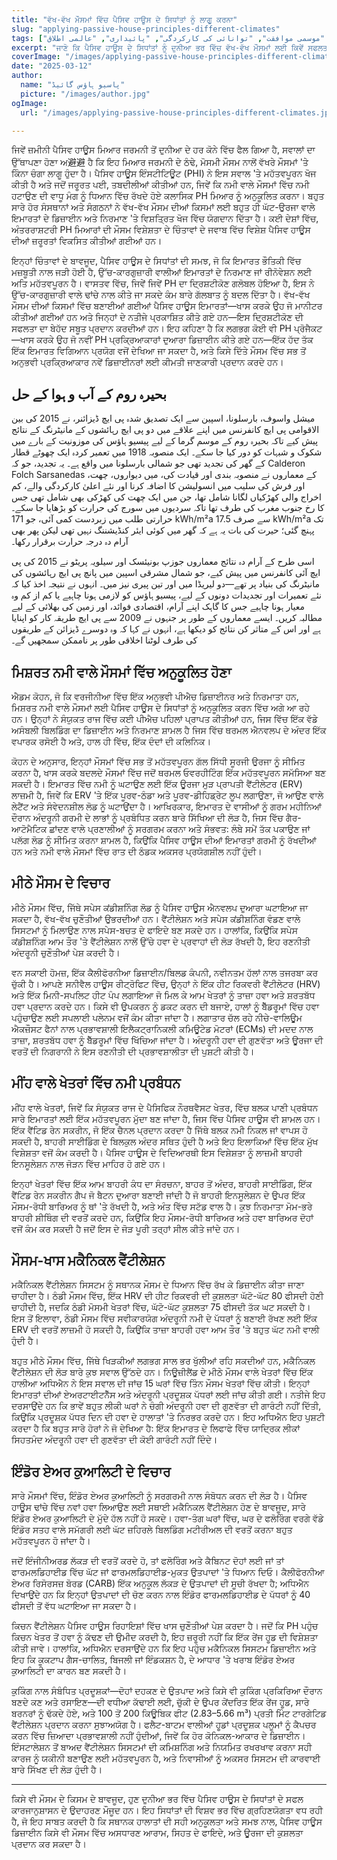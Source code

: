 ```yaml
---
title: "ਵੱਖ-ਵੱਖ ਮੌਸਮਾਂ ਵਿੱਚ ਪੈਸਿਵ ਹਾਊਸ ਦੇ ਸਿਧਾਂਤਾਂ ਨੂੰ ਲਾਗੂ ਕਰਨਾ"
slug: "applying-passive-house-principles-different-climates"
tags: ["پاسیو گھر", "موسمی موافقت", "توانائی کی کارکردگی", "پائیداری", "عالمی اطلاق"]
excerpt: "ਜਾਣੋ ਕਿ ਪੈਸਿਵ ਹਾਊਸ ਦੇ ਸਿਧਾਂਤਾਂ ਨੂੰ ਦੁਨੀਆ ਭਰ ਵਿੱਚ ਵੱਖ-ਵੱਖ ਮੌਸਮਾਂ ਲਈ ਕਿਵੇਂ ਸਫਲਤਾਪੂਰਵਕ ਅਨੁਕੂਲਿਤ ਕੀਤਾ ਜਾ ਸਕਦਾ ਹੈ, ਵਾਸਤਵਿਕ ਉਦਾਹਰਣਾਂ ਅਤੇ ਕਿਸੇ ਵੀ ਵਾਤਾਵਰਣ ਵਿੱਚ ਆਰਾਮ ਅਤੇ ਕੁਸ਼ਲਤਾ ਨੂੰ ਬਰਕਰਾਰ ਰੱਖਣ ਲਈ ਵਿਆਹਕ ਹੱਲਾਂ ਨਾਲ।"
coverImage: "/images/applying-passive-house-principles-different-climates.jpg"
date: "2025-03-12"
author:
  name: "پاسیو ہاؤس گائیڈ"
  picture: "/images/author.jpg"
ogImage:
  url: "/images/applying-passive-house-principles-different-climates.jpg"

---
```

ਜਿਵੇਂ ਜ਼ਮੀਨੀ ਪੈਸਿਵ ਹਾਊਸ ਮਿਆਰ ਜਰਮਨੀ ਤੋਂ ਦੁਨੀਆ ਦੇ ਹਰ ਕੋਨੇ ਵਿੱਚ ਫੈਲ ਗਿਆ ਹੈ, ਸਵਾਲਾਂ ਦਾ ਉੱਥਾਪਣਾ ਹੋਣਾ ਅ避避 ਹੈ ਕਿ ਇਹ ਮਿਆਰ ਜਰਮਨੀ ਦੇ ਠੰਢੇ, ਮੋਸਮੀ ਮੌਸਮ ਨਾਲੋਂ ਵੱਖਰੇ ਮੌਸਮਾਂ 'ਤੇ ਕਿੰਨਾ ਚੰਗਾ ਲਾਗੂ ਹੁੰਦਾ ਹੈ। ਪੈਸਿਵ ਹਾਊਸ ਇੰਸਟੀਟਿਊਟ (PHI) ਨੇ ਇਸ ਸਵਾਲ 'ਤੇ ਮਹੱਤਵਪੂਰਨ ਖੋਜ ਕੀਤੀ ਹੈ ਅਤੇ ਜਦੋਂ ਜਰੂਰਤ ਪਈ, ਤਬਦੀਲੀਆਂ ਕੀਤੀਆਂ ਹਨ, ਜਿਵੇਂ ਕਿ ਨਮੀ ਵਾਲੇ ਮੌਸਮਾਂ ਵਿੱਚ ਨਮੀ ਹਟਾਉਣ ਦੀ ਵਾਧੂ ਮੰਗ ਨੂੰ ਧਿਆਨ ਵਿੱਚ ਰੱਖਦੇ ਹੋਏ ਕਲਾਸਿਕ PH ਮਿਆਰ ਨੂੰ ਅਨੁਕੂਲਿਤ ਕਰਨਾ। ਬਹੁਤ ਸਾਰੇ ਹੋਰ ਸੰਸਥਾਨਾਂ ਅਤੇ ਸੰਗਠਨਾਂ ਨੇ ਵੱਖ-ਵੱਖ ਮੌਸਮ ਦੀਆਂ ਕਿਸਮਾਂ ਲਈ ਬਹੁਤ ਹੀ ਘੱਟ-ਉਰਜਾ ਵਾਲੇ ਇਮਾਰਤਾਂ ਦੇ ਡਿਜ਼ਾਈਨ ਅਤੇ ਨਿਰਮਾਣ 'ਤੇ ਵਿਸ਼ਤ੍ਰਿਤ ਖੋਜ ਵਿੱਚ ਯੋਗਦਾਨ ਦਿੱਤਾ ਹੈ। ਕਈ ਦੇਸ਼ਾਂ ਵਿੱਚ, ਅੰਤਰਰਾਸ਼ਟਰੀ PH ਮਿਆਰਾਂ ਦੀ ਮੌਸਮ ਵਿਸ਼ੇਸ਼ਤਾ ਦੇ ਚਿੰਤਾਵਾਂ ਦੇ ਜਵਾਬ ਵਿੱਚ ਵਿਸ਼ੇਸ਼ ਪੈਸਿਵ ਹਾਊਸ ਦੀਆਂ ਜ਼ਰੂਰਤਾਂ ਵਿਕਸਿਤ ਕੀਤੀਆਂ ਗਈਆਂ ਹਨ।

ਇਨ੍ਹਾਂ ਚਿੰਤਾਵਾਂ ਦੇ ਬਾਵਜੂਦ, ਪੈਸਿਵ ਹਾਊਸ ਦੇ ਸਿਧਾਂਤਾਂ ਦੀ ਸਮਝ, ਜੋ ਕਿ ਇਮਾਰਤ ਭੌਤਿਕੀ ਵਿੱਚ ਮਜ਼ਬੂਤੀ ਨਾਲ ਜੜੀ ਹੋਈ ਹੈ, ਉੱਚ-ਕਾਰਗੁਜ਼ਾਰੀ ਵਾਲੀਆਂ ਇਮਾਰਤਾਂ ਦੇ ਨਿਰਮਾਣ ਜਾਂ ਰੀਨੋਵੇਸ਼ਨ ਲਈ ਅਤਿ ਮਹੱਤਵਪੂਰਨ ਹੈ। ਵਾਸਤਵ ਵਿੱਚ, ਜਿਵੇਂ ਜਿਵੇਂ PH ਦਾ ਦ੍ਰਿਸ਼ਟੀਕੋਣ ਗਲੋਬਲ ਹੋਇਆ ਹੈ, ਇਸ ਨੇ ਉੱਚ-ਕਾਰਗੁਜ਼ਾਰੀ ਵਾਲੇ ਢਾਂਚੇ ਨਾਲ ਕੀਤੇ ਜਾ ਸਕਦੇ ਕੰਮ ਬਾਰੇ ਗੱਲਬਾਤ ਨੂੰ ਬਦਲ ਦਿੱਤਾ ਹੈ। ਵੱਖ-ਵੱਖ ਮੌਸਮ ਦੀਆਂ ਕਿਸਮਾਂ ਵਿੱਚ ਬਣਾਈਆਂ ਗਈਆਂ ਪੈਸਿਵ ਹਾਊਸ ਇਮਾਰਤਾਂ—ਖਾਸ ਕਰਕੇ ਉਹ ਜੋ ਮਾਨੀਟਰ ਕੀਤੀਆਂ ਗਈਆਂ ਹਨ ਅਤੇ ਜਿਨ੍ਹਾਂ ਦੇ ਨਤੀਜੇ ਪ੍ਰਕਾਸ਼ਿਤ ਕੀਤੇ ਗਏ ਹਨ—ਇਸ ਦ੍ਰਿਸ਼ਟੀਕੋਣ ਦੀ ਸਫਲਤਾ ਦਾ ਬੇਹੱਦ ਸਬੂਤ ਪ੍ਰਦਾਨ ਕਰਦੀਆਂ ਹਨ। ਇਹ ਕਹਿਣਾ ਹੈ ਕਿ ਲਗਭਗ ਕੋਈ ਵੀ PH ਪ੍ਰੋਜੈਕਟ—ਖਾਸ ਕਰਕੇ ਉਹ ਜੋ ਨਵੀਂ PH ਪ੍ਰਕ੍ਰਿਆਕਾਰਾਂ ਦੁਆਰਾ ਡਿਜ਼ਾਈਨ ਕੀਤੇ ਗਏ ਹਨ—ਇੱਕ ਹੱਦ ਤੱਕ ਇੱਕ ਇਮਾਰਤ ਵਿਗਿਆਨ ਪ੍ਰਯੋਗ ਵਜੋਂ ਦੇਖਿਆ ਜਾ ਸਕਦਾ ਹੈ, ਅਤੇ ਕਿਸੇ ਦਿੱਤੇ ਮੌਸਮ ਵਿੱਚ ਸਭ ਤੋਂ ਅਨੁਭਵੀ ਪ੍ਰਕ੍ਰਿਆਕਾਰ ਨਵੇਂ ਡਿਜ਼ਾਈਨਰਾਂ ਲਈ ਕੀਮਤੀ ਜਾਣਕਾਰੀ ਪ੍ਰਦਾਨ ਕਰਦੇ ਹਨ।
## بحیرہ روم کے آب و ہوا کے حل

میشل واسوف، بارسلونا، اسپین سے ایک تصدیق شدہ پی ایچ ڈیزائنر، نے 2015 کی بین الاقوامی پی ایچ کانفرنس میں اپنے علاقے میں دو پی ایچ رہائشوں کے مانیٹرنگ کے نتائج پیش کیے تاکہ بحیرہ روم کے موسم گرما کے لیے پیسیو ہاؤس کی موزونیت کے بارے میں شکوک و شبہات کو دور کیا جا سکے۔ ایک منصوبہ 1918 میں تعمیر کردہ ایک چھوٹے قطار کے گھر کی تجدید تھی جو شمالی بارسلونا میں واقع ہے۔ یہ تجدید، جو کہ Calderon Folch Sarsanedas کے معماروں نے منصوبہ بندی اور قیادت کی، میں دیواروں، چھت، اور فرش کی سلیب میں انسولیشن کا اضافہ کرنا اور نئے اعلیٰ کارکردگی والے، کم اخراج والی کھڑکیاں لگانا شامل تھا، جن میں ایک چھت کی کھڑکی بھی شامل تھی جس کا رخ جنوب مغرب کی طرف تھا تاکہ سردیوں میں سورج کی حرارت کو بڑھایا جا سکے۔ حرارتی طلب میں زبردست کمی آئی، جو 171 kWh/m²a سے صرف 17.5 kWh/m²a تک پہنچ گئی؛ حیرت کی بات یہ ہے کہ گھر میں کوئی ایئر کنڈیشننگ نہیں تھی لیکن پھر بھی آرام دہ درجہ حرارت برقرار رکھا۔

اسی طرح کے آرام دہ نتائج معماروں جوزپ بونیئسک اور سیلویہ پریٹو نے 2015 کی پی ایچ آئی کانفرنس میں پیش کیے، جو شمال مشرقی اسپین میں پانچ پی ایچ رہائشوں کی مانیٹرنگ کی بنیاد پر تھے—دو لیریڈا میں اور تین پیری نیز میں۔ انہوں نے نتیجہ اخذ کیا کہ نئے تعمیرات اور تجدیدات دونوں کے لیے، پیسیو ہاؤس کو لازمی ہونا چاہیے یا کم از کم وہ معیار ہونا چاہیے جس کا گاہک اپنے آرام، اقتصادی فوائد، اور زمین کی بھلائی کے لیے مطالبہ کریں۔ ایسے معماروں کے طور پر جنہوں نے 2009 سے پی ایچ طریقہ کار کو اپنایا ہے اور اس کے متاثر کن نتائج کو دیکھا ہے، انہوں نے کہا کہ وہ دوسرے ڈیزائن کے طریقوں کی طرف لوٹنا اخلاقی طور پر ناممکن سمجھیں گے۔
## ਮਿਸ਼ਰਤ ਨਮੀ ਵਾਲੇ ਮੌਸਮਾਂ ਵਿੱਚ ਅਨੁਕੂਲਿਤ ਹੋਣਾ

ਐਡਮ ਕੋਹਨ, ਜੋ ਕਿ ਵਰਜੀਨੀਆ ਵਿੱਚ ਇੱਕ ਅਨੁਭਵੀ ਪੀਐਚ ਡਿਜ਼ਾਈਨਰ ਅਤੇ ਨਿਰਮਾਤਾ ਹਨ, ਮਿਸ਼ਰਤ ਨਮੀ ਵਾਲੇ ਮੌਸਮਾਂ ਲਈ ਪੈਸਿਵ ਹਾਊਸ ਦੇ ਸਿਧਾਂਤਾਂ ਨੂੰ ਅਨੁਕੂਲਿਤ ਕਰਨ ਵਿੱਚ ਅਗੇ ਆ ਰਹੇ ਹਨ। ਉਨ੍ਹਾਂ ਨੇ ਸੰਯੁਕਤ ਰਾਜ ਵਿੱਚ ਕਈ ਪੀਐਚ ਪਹਿਲਾਂ ਪ੍ਰਾਪਤ ਕੀਤੀਆਂ ਹਨ, ਜਿਸ ਵਿੱਚ ਇੱਕ ਵੱਡੇ ਅਸੰਬਲੀ ਬਿਲਡਿੰਗ ਦਾ ਡਿਜ਼ਾਈਨ ਅਤੇ ਨਿਰਮਾਣ ਸ਼ਾਮਲ ਹੈ ਜਿਸ ਵਿੱਚ ਥਰਮਲ ਐਨਵਲਪ ਦੇ ਅੰਦਰ ਇੱਕ ਵਪਾਰਕ ਰਸੋਈ ਹੈ ਅਤੇ, ਹਾਲ ਹੀ ਵਿੱਚ, ਇੱਕ ਦੰਦਾਂ ਦੀ ਕਲਿਨਿਕ।

ਕੋਹਨ ਦੇ ਅਨੁਸਾਰ, ਇਨ੍ਹਾਂ ਮੌਸਮਾਂ ਵਿੱਚ ਸਭ ਤੋਂ ਮਹੱਤਵਪੂਰਨ ਗੱਲ ਸਿੱਧੀ ਸੂਰਜੀ ਉਰਜਾ ਨੂੰ ਸੀਮਿਤ ਕਰਨਾ ਹੈ, ਖਾਸ ਕਰਕੇ ਬਦਲਦੇ ਮੌਸਮਾਂ ਵਿੱਚ ਜਦੋਂ ਥਰਮਲ ਓਵਰਹੀਟਿੰਗ ਇੱਕ ਮਹੱਤਵਪੂਰਨ ਸਮੱਸਿਆ ਬਣ ਸਕਦੀ ਹੈ। ਇਮਾਰਤ ਵਿੱਚ ਨਮੀ ਨੂੰ ਘਟਾਉਣ ਲਈ ਇੱਕ ਊਰਜਾ ਮੁੜ ਪ੍ਰਾਪਤੀ ਵੈਂਟੀਲੇਟਰ (ERV) ਲਾਜ਼ਮੀ ਹੈ, ਜਿਵੇਂ ਕਿ ERV 'ਤੇ ਇੱਕ ਪੂਰਵ-ਠੰਡਾ ਅਤੇ ਪੂਰਵ-ਡੀਹਿਡ੍ਰੇਟ ਲੂਪ ਲਗਾਉਣਾ, ਜੋ ਆਉਣ ਵਾਲੇ ਲੇਟੈਂਟ ਅਤੇ ਸੰਵੇਦਨਸ਼ੀਲ ਲੋਡ ਨੂੰ ਘਟਾਉਂਦਾ ਹੈ। ਆਖਿਰਕਾਰ, ਇਮਾਰਤ ਦੇ ਵਾਸੀਆਂ ਨੂੰ ਗਰਮ ਮਹੀਨਿਆਂ ਦੌਰਾਨ ਅੰਦਰੂਨੀ ਗਰਮੀ ਦੇ ਲਾਭਾਂ ਨੂੰ ਪ੍ਰਬੰਧਿਤ ਕਰਨ ਬਾਰੇ ਸਿੱਖਿਆ ਦੀ ਲੋੜ ਹੈ, ਜਿਸ ਵਿੱਚ ਗੈਰ-ਆਟੋਮੈਟਿਕ ਛਾਂਦਣ ਵਾਲੇ ਪ੍ਰਣਾਲੀਆਂ ਨੂੰ ਸਰਗਰਮ ਕਰਨਾ ਅਤੇ ਸੰਭਵਤ: ਲੰਬੇ ਸਮੇਂ ਤੱਕ ਪਕਾਉਣ ਜਾਂ ਪਲੱਗ ਲੋਡ ਨੂੰ ਸੀਮਿਤ ਕਰਨਾ ਸ਼ਾਮਲ ਹੈ, ਕਿਉਂਕਿ ਪੈਸਿਵ ਹਾਊਸ ਦੀਆਂ ਇਮਾਰਤਾਂ ਗਰਮੀ ਨੂੰ ਰੱਖਦੀਆਂ ਹਨ ਅਤੇ ਨਮੀ ਵਾਲੇ ਮੌਸਮਾਂ ਵਿੱਚ ਰਾਤ ਦੀ ਠੰਡਕ ਅਕਸਰ ਪ੍ਰਯੋਗਸ਼ੀਲ ਨਹੀਂ ਹੁੰਦੀ।
## ਮੀਠੇ ਮੌਸਮ ਦੇ ਵਿਚਾਰ

ਮੀਠੇ ਮੌਸਮ ਵਿੱਚ, ਜਿੱਥੇ ਸਪੇਸ ਕਂਡੀਸ਼ਨਿੰਗ ਲੋਡ ਨੂੰ ਪੈਸਿਵ ਹਾਊਸ ਐਨਵਲਪ ਦੁਆਰਾ ਘਟਾਇਆ ਜਾ ਸਕਦਾ ਹੈ, ਵੱਖ-ਵੱਖ ਚੁਣੌਤੀਆਂ ਉਭਰਦੀਆਂ ਹਨ। ਵੈਂਟੀਲੇਸ਼ਨ ਅਤੇ ਸਪੇਸ ਕਂਡੀਸ਼ਨਿੰਗ ਵੰਡਣ ਵਾਲੇ ਸਿਸਟਮਾਂ ਨੂੰ ਮਿਲਾਉਣ ਨਾਲ ਸਪੇਸ-ਬਚਤ ਦੇ ਫਾਇਦੇ ਬਣ ਸਕਦੇ ਹਨ। ਹਾਲਾਂਕਿ, ਕਿਉਂਕਿ ਸਪੇਸ ਕਂਡੀਸ਼ਨਿੰਗ ਆਮ ਤੌਰ 'ਤੇ ਵੈਂਟੀਲੇਸ਼ਨ ਨਾਲੋਂ ਉੱਚੇ ਹਵਾ ਦੇ ਪ੍ਰਵਾਹਾਂ ਦੀ ਲੋੜ ਰੱਖਦੀ ਹੈ, ਇਹ ਰਣਨੀਤੀ ਅੰਦਰੂਨੀ ਚੁਣੌਤੀਆਂ ਪੇਸ਼ ਕਰਦੀ ਹੈ।

ਵਨ ਸਕਾਈ ਹੋਮਜ਼, ਇੱਕ ਕੈਲੀਫੋਰਨੀਆ ਡਿਜ਼ਾਈਨ/ਬਿਲਡ ਕੰਪਨੀ, ਨਵੀਨਤਮ ਹੱਲਾਂ ਨਾਲ ਤਜਰਬਾ ਕਰ ਚੁੱਕੀ ਹੈ। ਆਪਣੇ ਸਨੀਵੈਲ ਹਾਊਸ ਰੀਟ੍ਰੋਫਿਟ ਵਿੱਚ, ਉਨ੍ਹਾਂ ਨੇ ਇੱਕ ਹੀਟ ਰਿਕਵਰੀ ਵੈਂਟੀਲੇਟਰ (HRV) ਅਤੇ ਇੱਕ ਮਿਨੀ-ਸਪਲਿਟ ਹੀਟ ਪੰਪ ਲਗਾਇਆ ਜੋ ਮਿਲ ਕੇ ਆਮ ਖੇਤਰਾਂ ਨੂੰ ਤਾਜ਼ਾ ਹਵਾ ਅਤੇ ਸ਼ਰਤਬੱਧ ਹਵਾ ਪ੍ਰਦਾਨ ਕਰਦੇ ਹਨ। ਕਿਸੇ ਵੀ ਉਪਕਰਨ ਨੂੰ ਡਕਟ ਕਰਨ ਦੀ ਬਜਾਏ, ਹਾਲਾਂ ਨੂੰ ਬੈੱਡਰੂਮਾਂ ਵਿੱਚ ਹਵਾ ਪਹੁੰਚਾਉਣ ਲਈ ਸਪਲਾਈ ਪਲੇਨਮ ਵਜੋਂ ਕੰਮ ਕੀਤਾ ਜਾਂਦਾ ਹੈ। ਲਗਾਤਾਰ ਚੱਲ ਰਹੇ ਨੀਚੇ-ਵਾਲਿਊਮ ਐਕਜ਼ੌਸਟ ਫੈਨਾਂ ਨਾਲ ਪ੍ਰਭਾਵਸ਼ਾਲੀ ਇਲੈਕਟ੍ਰਾਨਿਕਲੀ ਕਮਿਊਟੇਡ ਮੋਟਰਾਂ (ECMs) ਦੀ ਮਦਦ ਨਾਲ ਤਾਜ਼ਾ, ਸ਼ਰਤਬੱਧ ਹਵਾ ਨੂੰ ਬੈੱਡਰੂਮਾਂ ਵਿੱਚ ਖਿੱਚਿਆ ਜਾਂਦਾ ਹੈ। ਅੰਦਰੂਨੀ ਹਵਾ ਦੀ ਗੁਣਵੱਤਾ ਅਤੇ ਊਰਜਾ ਦੀ ਵਰਤੋਂ ਦੀ ਨਿਗਰਾਨੀ ਨੇ ਇਸ ਰਣਨੀਤੀ ਦੀ ਪ੍ਰਭਾਵਸ਼ਾਲੀਤਾ ਦੀ ਪੁਸ਼ਟੀ ਕੀਤੀ ਹੈ।
## ਮੀਂਹ ਵਾਲੇ ਖੇਤਰਾਂ ਵਿੱਚ ਨਮੀ ਪ੍ਰਬੰਧਨ

ਮੀਂਹ ਵਾਲੇ ਖੇਤਰਾਂ, ਜਿਵੇਂ ਕਿ ਸੰਯੁਕਤ ਰਾਜ ਦੇ ਪੈਸਿਫਿਕ ਨੌਰਥਵੈਸਟ ਖੇਤਰ, ਵਿੱਚ ਬਲਕ ਪਾਣੀ ਪ੍ਰਬੰਧਨ ਸਾਰੇ ਇਮਾਰਤਾਂ ਲਈ ਇੱਕ ਮਹੱਤਵਪੂਰਨ ਮੁੱਦਾ ਬਣ ਜਾਂਦਾ ਹੈ, ਜਿਸ ਵਿੱਚ ਪੈਸਿਵ ਹਾਊਸ ਵੀ ਸ਼ਾਮਲ ਹਨ। ਇੱਕ ਵੈਂਟਿਡ ਰੇਨ ਸਕਰੀਨ, ਜੋ ਇੱਕ ਚੈਨਲ ਪ੍ਰਦਾਨ ਕਰਦਾ ਹੈ ਜਿੱਥੇ ਬਲਕ ਨਮੀ ਨਿਕਲ ਜਾਂ ਵਾਪਸ ਹੋ ਸਕਦੀ ਹੈ, ਬਾਹਰੀ ਸਾਈਡਿੰਗ ਦੇ ਬਿਲਕੁਲ ਅੰਦਰ ਸਥਿਤ ਹੁੰਦੀ ਹੈ ਅਤੇ ਇਹ ਇਲਾਕਿਆਂ ਵਿੱਚ ਇੱਕ ਮੁੱਖ ਵਿਸ਼ੇਸ਼ਤਾ ਵਜੋਂ ਕੰਮ ਕਰਦੀ ਹੈ। ਪੈਸਿਵ ਹਾਊਸ ਦੇ ਵਿਦਿਆਰਥੀ ਇਸ ਵਿਸ਼ੇਸ਼ਤਾ ਨੂੰ ਲਾਜ਼ਮੀ ਬਾਹਰੀ ਇਨਸੂਲੇਸ਼ਨ ਨਾਲ ਜੋੜਨ ਵਿੱਚ ਮਾਹਿਰ ਹੋ ਗਏ ਹਨ।

ਇਨ੍ਹਾਂ ਖੇਤਰਾਂ ਵਿੱਚ ਇੱਕ ਆਮ ਬਾਹਰੀ ਕੰਧ ਦਾ ਸੰਰਚਨਾ, ਬਾਹਰ ਤੋਂ ਅੰਦਰ, ਬਾਹਰੀ ਸਾਈਡਿੰਗ, ਇੱਕ ਵੈਂਟਿਡ ਰੇਨ ਸਕਰੀਨ ਗੈਪ ਜੋ ਬੈਟਨ ਦੁਆਰਾ ਬਣਾਈ ਜਾਂਦੀ ਹੈ ਜੋ ਬਾਹਰੀ ਇਨਸੂਲੇਸ਼ਨ ਦੇ ਉਪਰ ਇੱਕ ਮੌਸਮ-ਰੋਧੀ ਬਾਰਿਅਰ ਨੂੰ ਥਾਂ 'ਤੇ ਰੱਖਦੀ ਹੈ, ਅਤੇ ਅੰਤ ਵਿੱਚ ਸਟੱਡ ਵਾਲ ਹੈ। ਕੁਝ ਨਿਰਮਾਤਾ ਮੋਮ-ਭਰੇ ਬਾਹਰੀ ਸ਼ੀਥਿੰਗ ਦੀ ਵਰਤੋਂ ਕਰਦੇ ਹਨ, ਕਿਉਂਕਿ ਇਹ ਮੌਸਮ-ਰੋਧੀ ਬਾਰਿਅਰ ਅਤੇ ਹਵਾ ਬਾਰਿਅਰ ਦੋਹਾਂ ਵਜੋਂ ਕੰਮ ਕਰ ਸਕਦੀ ਹੈ ਜਦੋਂ ਇਸ ਦੇ ਜੋੜ ਪੂਰੀ ਤਰ੍ਹਾਂ ਸੀਲ ਕੀਤੇ ਜਾਂਦੇ ਹਨ।

## ਮੌਸਮ-ਖਾਸ ਮਕੈਨਿਕਲ ਵੈਂਟੀਲੇਸ਼ਨ

ਮਕੈਨਿਕਲ ਵੈਂਟੀਲੇਸ਼ਨ ਸਿਸਟਮ ਨੂੰ ਸਥਾਨਕ ਮੌਸਮ ਦੇ ਧਿਆਨ ਵਿੱਚ ਰੱਖ ਕੇ ਡਿਜ਼ਾਈਨ ਕੀਤਾ ਜਾਣਾ ਚਾਹੀਦਾ ਹੈ। ਠੰਡੀ ਮੌਸਮ ਵਿੱਚ, ਇੱਕ HRV ਦੀ ਹੀਟ ਰਿਕਵਰੀ ਦੀ ਕੁਸ਼ਲਤਾ ਘੱਟੋ-ਘੱਟ 80 ਫੀਸਦੀ ਹੋਣੀ ਚਾਹੀਦੀ ਹੈ, ਜਦਕਿ ਠੰਡੀ ਮੋਸਮੀ ਖੇਤਰਾਂ ਵਿੱਚ, ਘੱਟੋ-ਘੱਟ ਕੁਸ਼ਲਤਾ 75 ਫੀਸਦੀ ਤੱਕ ਘਟ ਸਕਦੀ ਹੈ। ਇਸ ਤੋਂ ਇਲਾਵਾ, ਠੰਡੀ ਮੌਸਮ ਵਿੱਚ ਸਵੀਕਾਰਯੋਗ ਅੰਦਰੂਨੀ ਨਮੀ ਦੇ ਪੱਧਰਾਂ ਨੂੰ ਬਣਾਈ ਰੱਖਣ ਲਈ ਇੱਕ ERV ਦੀ ਵਰਤੋਂ ਲਾਜ਼ਮੀ ਹੋ ਸਕਦੀ ਹੈ, ਕਿਉਂਕਿ ਤਾਜ਼ਾ ਬਾਹਰੀ ਹਵਾ ਆਮ ਤੌਰ 'ਤੇ ਬਹੁਤ ਘੱਟ ਨਮੀ ਵਾਲੀ ਹੁੰਦੀ ਹੈ।

ਬਹੁਤ ਮੀਠੇ ਮੌਸਮ ਵਿੱਚ, ਜਿੱਥੇ ਖਿੜਕੀਆਂ ਲਗਭਗ ਸਾਲ ਭਰ ਖੁੱਲੀਆਂ ਰਹਿ ਸਕਦੀਆਂ ਹਨ, ਮਕੈਨਿਕਲ ਵੈਂਟੀਲੇਸ਼ਨ ਦੀ ਲੋੜ ਬਾਰੇ ਕੁਝ ਸਵਾਲ ਉੱਠਦੇ ਹਨ। ਨਿਊਜ਼ੀਲੈਂਡ ਦੇ ਮੀਠੇ ਮੌਸਮ ਵਾਲੇ ਖੇਤਰਾਂ ਵਿੱਚ ਇੱਕ ਹਾਲੀਆ ਅਧਿਐਨ ਨੇ ਇਸ ਸਵਾਲ ਦੀ ਜਾਂਚ 15 ਘਰਾਂ ਵਿੱਚ ਤਿੰਨ ਮੌਸਮ ਖੇਤਰਾਂ ਵਿੱਚ ਕੀਤੀ। ਇਨ੍ਹਾਂ ਇਮਾਰਤਾਂ ਦੀਆਂ ਏਅਰਟਾਈਟਨੈੱਸ ਅਤੇ ਅੰਦਰੂਨੀ ਪ੍ਰਦੂਸ਼ਕ ਪੱਧਰਾਂ ਲਈ ਜਾਂਚ ਕੀਤੀ ਗਈ। ਨਤੀਜੇ ਇਹ ਦਰਸਾਉਂਦੇ ਹਨ ਕਿ ਭਾਵੇਂ ਬਹੁਤ ਲੀਕੀ ਘਰਾਂ ਨੇ ਚੰਗੀ ਅੰਦਰੂਨੀ ਹਵਾ ਦੀ ਗੁਣਵੱਤਾ ਦੀ ਗਾਰੰਟੀ ਨਹੀਂ ਦਿੱਤੀ, ਕਿਉਂਕਿ ਪ੍ਰਦੂਸ਼ਕ ਪੱਧਰ ਦਿਨ ਦੀ ਹਵਾ ਦੇ ਹਾਲਾਤਾਂ 'ਤੇ ਨਿਰਭਰ ਕਰਦੇ ਹਨ। ਇਹ ਅਧਿਐਨ ਇਹ ਪੁਸ਼ਟੀ ਕਰਦਾ ਹੈ ਕਿ ਬਹੁਤ ਸਾਰੇ ਹੋਰਾਂ ਨੇ ਜੋ ਦੇਖਿਆ ਹੈ: ਇੱਕ ਇਮਾਰਤ ਦੇ ਲਿਫਾਫੇ ਵਿੱਚ ਯਾਦ੍ਰਿਕ ਲੀਕਾਂ ਸਿਹਤਮੰਦ ਅੰਦਰੂਨੀ ਹਵਾ ਦੀ ਗੁਣਵੱਤਾ ਦੀ ਕੋਈ ਗਾਰੰਟੀ ਨਹੀਂ ਦਿੰਦੇ।
## ਇੰਡੋਰ ਏਅਰ ਕੁਆਲਿਟੀ ਦੇ ਵਿਚਾਰ

ਸਾਰੇ ਮੌਸਮਾਂ ਵਿੱਚ, ਇੰਡੋਰ ਏਅਰ ਕੁਆਲਿਟੀ ਨੂੰ ਸਰਗਰਮੀ ਨਾਲ ਸੰਬੋਧਨ ਕਰਨ ਦੀ ਲੋੜ ਹੈ। ਪੈਸਿਵ ਹਾਊਸ ਢਾਂਚੇ ਵਿੱਚ ਨਵਾਂ ਹਵਾ ਲਿਆਉਣ ਲਈ ਸਥਾਈ ਮਕੈਨਿਕਲ ਵੈਂਟੀਲੇਸ਼ਨ ਹੋਣ ਦੇ ਬਾਵਜੂਦ, ਸਾਰੇ ਇੰਡੋਰ ਏਅਰ ਕੁਆਲਿਟੀ ਦੇ ਮੁੱਦੇ ਹੱਲ ਨਹੀਂ ਹੋ ਸਕਦੇ। ਹਵਾ-ਤੰਗ ਘਰਾਂ ਵਿੱਚ, ਘਰ ਦੇ ਫਲੋਰਿੰਗ ਵਰਗੇ ਵੱਡੇ ਇੰਡੋਰ ਸਤਹ ਵਾਲੇ ਸਮੱਗਰੀ ਲਈ ਘੱਟ ਜ਼ਹਿਰਲੇ ਬਿਲਡਿੰਗ ਮਟੀਰੀਅਲ ਦੀ ਵਰਤੋਂ ਕਰਨਾ ਬਹੁਤ ਮਹੱਤਵਪੂਰਨ ਹੋ ਜਾਂਦਾ ਹੈ।

ਜਦੋਂ ਇੰਜੀਨੀਅਰਡ ਲੱਕੜ ਦੀ ਵਰਤੋਂ ਕਰਦੇ ਹੋ, ਤਾਂ ਫਲੋਰਿੰਗ ਅਤੇ ਕੈਬਿਨਟ ਦੋਹਾਂ ਲਈ ਜਾਂ ਤਾਂ ਫਾਰਮਲਡਿਹਾਈਡ ਵਿੱਚ ਘੱਟ ਜਾਂ ਫਾਰਮਲਡਿਹਾਈਡ-ਮੁਕਤ ਉਤਪਾਦਾਂ 'ਤੇ ਧਿਆਨ ਦਿਓ। ਕੈਲੀਫੋਰਨੀਆ ਏਅਰ ਰਿਸੋਰਸਜ਼ ਬੋਰਡ (CARB) ਇੱਕ ਅਨੁਕੂਲ ਲੱਕੜ ਦੇ ਉਤਪਾਦਾਂ ਦੀ ਸੂਚੀ ਰੱਖਦਾ ਹੈ; ਅਧਿਐਨ ਦਿਖਾਉਂਦੇ ਹਨ ਕਿ ਇਨ੍ਹਾਂ ਉਤਪਾਦਾਂ ਦੀ ਚੋਣ ਕਰਨ ਨਾਲ ਇੰਡੋਰ ਫਾਰਮਲਡਿਹਾਈਡ ਦੇ ਪੱਧਰਾਂ ਨੂੰ 40 ਫੀਸਦੀ ਤੋਂ ਵੱਧ ਘਟਾਇਆ ਜਾ ਸਕਦਾ ਹੈ।

ਕਿਚਨ ਵੈਂਟੀਲੇਸ਼ਨ ਪੈਸਿਵ ਹਾਊਸ ਰਿਹਾਇਸ਼ਾਂ ਵਿੱਚ ਖਾਸ ਚੁਣੌਤੀਆਂ ਪੇਸ਼ ਕਰਦਾ ਹੈ। ਜਦੋਂ ਕਿ PH ਪਹੁੰਚ ਕਿਚਨ ਖੇਤਰ ਤੋਂ ਹਵਾ ਨੂੰ ਕੱਢਣ ਦੀ ਉਮੀਦ ਕਰਦੀ ਹੈ, ਇਹ ਜ਼ਰੂਰੀ ਨਹੀਂ ਕਿ ਇੱਕ ਰੇਂਜ ਹੂਡ ਦੀ ਵਿਸ਼ੇਸ਼ਤਾ ਕੀਤੀ ਜਾਵੇ। ਹਾਲਾਂਕਿ, ਅਧਿਐਨ ਦਰਸਾਉਂਦੇ ਹਨ ਕਿ ਇਹ ਪਹੁੰਚ ਮਕੈਨਿਕਲ ਸਿਸਟਮ ਡਿਜ਼ਾਈਨ ਅਤੇ ਇਹ ਕਿ ਕੂਕਟਾਪ ਗੈਸ-ਚਾਲਿਤ, ਬਿਜਲੀ ਜਾਂ ਇੰਡਕਸ਼ਨ ਹੈ, ਦੇ ਆਧਾਰ 'ਤੇ ਖਰਾਬ ਇੰਡੋਰ ਏਅਰ ਕੁਆਲਿਟੀ ਦਾ ਕਾਰਨ ਬਣ ਸਕਦੀ ਹੈ।

ਕੁਕਿੰਗ ਨਾਲ ਸੰਬੰਧਿਤ ਪ੍ਰਦੂਸ਼ਕਾਂ—ਦੋਹਾਂ ਦਹਕਣ ਦੇ ਉਤਪਾਦ ਅਤੇ ਕਿਸੇ ਵੀ ਕੁਕਿੰਗ ਪ੍ਰਕਿਰਿਆ ਦੌਰਾਨ ਬਣਦੇ ਕਣ ਅਤੇ ਰਸਾਇਣ—ਦੀ ਵਧੀਆ ਕੱਢਾਈ ਲਈ, ਚੁੱਕੀ ਦੇ ਉਪਰ ਕੇਂਦਰਿਤ ਇੱਕ ਰੇਂਜ ਹੂਡ, ਸਾਰੇ ਬਰਨਰਾਂ ਨੂੰ ਢੱਕਦੇ ਹੋਏ, ਅਤੇ 100 ਤੋਂ 200 ਕਿਊਬਿਕ ਫੀਟ (2.83–5.66 m³) ਪ੍ਰਤੀ ਮਿੰਟ ਟਾਰਗੇਟਿਡ ਵੈਂਟੀਲੇਸ਼ਨ ਪ੍ਰਦਾਨ ਕਰਨਾ ਸੁਝਾਅਯੋਗ ਹੈ। ਫਲੈਟ-ਬਾਟਮ ਵਾਲੀਆਂ ਹੂਡਾਂ ਪ੍ਰਦੂਸ਼ਕ ਪਲੂਮਾਂ ਨੂੰ ਕੈਪਚਰ ਕਰਨ ਵਿੱਚ ਜ਼ਿਆਦਾ ਪ੍ਰਭਾਵਸ਼ਾਲੀ ਨਹੀਂ ਹੁੰਦੀਆਂ, ਜਿਵੇਂ ਕਿ ਹੋਰ ਕੋਨਿਕਲ-ਆਕਾਰ ਦੇ ਡਿਜ਼ਾਈਨ। ਇੰਸਟਾਲੇਸ਼ਨ ਤੋਂ ਬਾਅਦ ਵੈਂਟੀਲੇਸ਼ਨ ਸਿਸਟਮਾਂ ਦੀ ਕਮਿਸ਼ਨਿੰਗ ਅਤੇ ਨਿਯਮਿਤ ਰਖਰਖਾਵ ਕਰਨਾ ਸਹੀ ਕਾਰਜ ਨੂੰ ਯਕੀਨੀ ਬਣਾਉਣ ਲਈ ਮਹੱਤਵਪੂਰਨ ਹੈ, ਅਤੇ ਨਿਵਾਸੀਆਂ ਨੂੰ ਅਕਸਰ ਸਿਸਟਮ ਦੀ ਕਾਰਵਾਈ ਬਾਰੇ ਸਿੱਖਣ ਦੀ ਲੋੜ ਹੁੰਦੀ ਹੈ।

---

ਕਿਸੇ ਵੀ ਮੌਸਮ ਦੇ ਕਿਸਮ ਦੇ ਬਾਵਜੂਦ, ਹੁਣ ਦੁਨੀਆ ਭਰ ਵਿੱਚ ਪੈਸਿਵ ਹਾਊਸ ਦੇ ਸਿਧਾਂਤਾਂ ਦੇ ਸਫਲ ਕਾਰਜਾਨੁਸ਼ਾਸਨ ਦੇ ਉਦਾਹਰਣ ਮੌਜੂਦ ਹਨ। ਇਹ ਸਿਧਾਂਤਾਂ ਦੀ ਵਿਸ਼ਵ ਭਰ ਵਿੱਚ ਗ੍ਰਹਿਣਯੋਗਤਾ ਵਧ ਰਹੀ ਹੈ, ਜੋ ਇਹ ਸਾਬਤ ਕਰਦੀ ਹੈ ਕਿ ਸਥਾਨਕ ਹਾਲਾਤਾਂ ਦੀ ਸਹੀ ਅਨੁਕੂਲਤਾ ਅਤੇ ਸਮਝ ਨਾਲ, ਪੈਸਿਵ ਹਾਊਸ ਡਿਜ਼ਾਈਨ ਕਿਸੇ ਵੀ ਮੌਸਮ ਵਿੱਚ ਅਸਧਾਰਣ ਆਰਾਮ, ਸਿਹਤ ਦੇ ਫਾਇਦੇ, ਅਤੇ ਊਰਜਾ ਦੀ ਕੁਸ਼ਲਤਾ ਪ੍ਰਦਾਨ ਕਰ ਸਕਦਾ ਹੈ।
